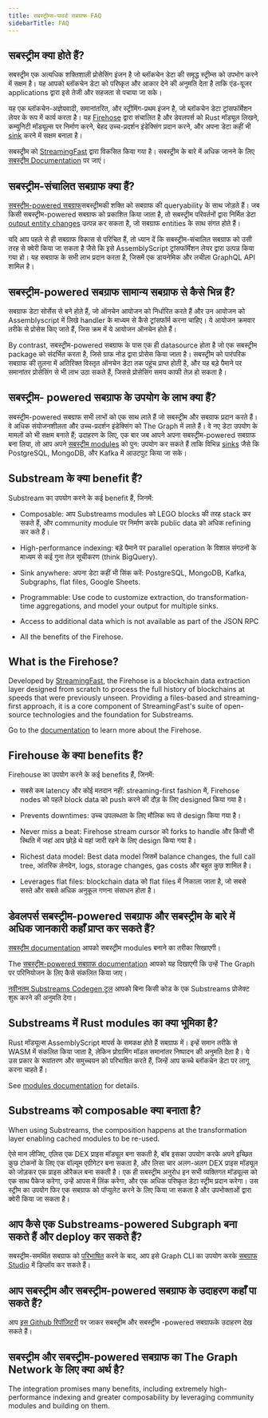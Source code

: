 ```yaml
---
title: सबस्ट्रीम्स-पावर्ड सबग्राफ FAQ
sidebarTitle: FAQ
---
```


## सबस्ट्रीम क्या होते हैं?

सबस्ट्रीम एक अत्यधिक शक्तिशाली प्रोसेसिंग इंजन है जो ब्लॉकचेन डेटा की समृद्ध स्ट्रीम्स को उपभोग करने में सक्षम है। यह आपको ब्लॉकचेन डेटा को परिष्कृत और आकार देने की अनुमति देता है ताकि एंड-यूजर applications द्वारा इसे तेजी और सहजता से पचाया जा सके।

यह एक ब्लॉकचेन-अज्ञेयवादी, समानांतरित, और स्ट्रीमिंग-प्रथम इंजन है, जो ब्लॉकचेन डेटा ट्रांसफॉर्मेशन लेयर के रूप में कार्य करता है। यह [Firehose](https://firehose.streamingfast.io/) द्वारा संचालित है और डेवलपर्स को Rust मॉड्यूल लिखने, कम्युनिटी मॉड्यूल्स पर निर्माण करने, बेहद उच्च-प्रदर्शन इंडेक्सिंग प्रदान करने, और अपना डेटा कहीं भी [sink](/substreams/developing/sinks/) करने में सक्षम बनाता है।

सबस्ट्रीम को [StreamingFast](https://www.streamingfast.io/) द्वारा विकसित किया गया है। सबस्ट्रीम के बारे में अधिक जानने के लिए [सबस्ट्रीम Documentation](/substreams/introduction/) पर जाएं।

## सबस्ट्रीम-संचालित सबग्राफ क्या हैं?

[सबस्ट्रीम-powered सबग्राफ](/sps/introduction/)सबस्ट्रीमकी शक्ति को सबग्राफ की queryability के साथ जोड़ते हैं। जब किसी सबस्ट्रीम-powered सबग्राफ को प्रकाशित किया जाता है, तो सबस्ट्रीम परिवर्तनों द्वारा निर्मित डेटा [output entity changes](https://github.com/streamingfast/substreams-sink-entity-changes/blob/develop/substreams-entity-change/src/tables.rs) उत्पन्न कर सकता है, जो सबग्राफ entities के साथ संगत होते हैं।

यदि आप पहले से ही सबग्राफ विकास से परिचित हैं, तो ध्यान दें कि सबस्ट्रीम-संचालित सबग्राफ को उसी तरह से क्वेरी किया जा सकता है जैसे कि इसे AssemblyScript ट्रांसफॉर्मेशन लेयर द्वारा उत्पन्न किया गया हो। यह सबग्राफ के सभी लाभ प्रदान करता है, जिसमें एक डायनेमिक और लचीला GraphQL API शामिल है।

## सबस्ट्रीम-powered सबग्राफ सामान्य सबग्राफ से कैसे भिन्न हैं?

सबग्राफ डेटा सोर्सेस से बने होते हैं, जो ऑनचेन आयोजन को निर्धारित करते हैं और उन आयोजन को Assemblyscript में लिखे handler के माध्यम से कैसे ट्रांसफॉर्म करना चाहिए। ये आयोजन क्रमवार तरीके से प्रोसेस किए जाते हैं, जिस क्रम में ये आयोजन ऑनचेन होते हैं।

By contrast, सबस्ट्रीम-powered सबग्राफ के पास एक ही datasource होता है जो एक सबस्ट्रीम package को संदर्भित करता है, जिसे ग्राफ नोड  द्वारा प्रोसेस किया जाता है। सबस्ट्रीम को पारंपरिक सबग्राफ की तुलना में अतिरिक्त विस्तृत ऑनचेन डेटा तक पहुंच प्राप्त होती है, और यह बड़े पैमाने पर समानांतर प्रोसेसिंग से भी लाभ उठा सकते हैं, जिससे प्रोसेसिंग समय काफी तेज़ हो सकता है।

## सबस्ट्रीम- powered सबग्राफ के उपयोग के लाभ क्या हैं?

सबस्ट्रीम-powered सबग्राफ सभी लाभों को एक साथ लाते हैं जो सबस्ट्रीम और सबग्राफ प्रदान करते हैं। वे अधिक संयोजनशीलता और उच्च-प्रदर्शन इंडेक्सिंग को The Graph में लाते हैं। वे नए डेटा उपयोग के मामलों को भी सक्षम बनाते हैं; उदाहरण के लिए, एक बार जब आपने अपना सबस्ट्रीम-powered सबग्राफ बना लिया, तो आप अपने [सबस्ट्रीम modules](https://docs.substreams.dev/reference-material/substreams-components/modules#modules) को पुन: उपयोग कर सकते हैं ताकि विभिन्न [sinks](https://substreams.streamingfast.io/reference-and-specs/manifests#sink) जैसे कि PostgreSQL, MongoDB, और Kafka में आउटपुट किया जा सके।

## Substream के क्या benefit हैं?

Substream का उपयोग करने के कई benefit हैं, जिनमें:

- Composable: आप Substreams modules को LEGO blocks की तरह stack कर सकते हैं, और community module पर निर्माण करके public data को अधिक refining कर कते हैं।

- High-performance indexing: बड़े पैमाने पर parallel operation के विशाल संगठनों के माध्यम से कई गुना तेज़ सूचीकरण (think BigQuery).

- Sink anywhere: अपना डेटा कहीं भी सिंक करें: PostgreSQL, MongoDB, Kafka, Subgraphs, flat files, Google Sheets.

- Programmable: Use code to customize extraction, do transformation-time aggregations, and model your output for multiple sinks.

- Access to additional data which is not available as part of the JSON RPC

- All the benefits of the Firehose.

## What is the Firehose?

Developed by [StreamingFast](https://www.streamingfast.io/), the Firehose is a blockchain data extraction layer designed from scratch to process the full history of blockchains at speeds that were previously unseen. Providing a files-based and streaming-first approach, it is a core component of StreamingFast's suite of open-source technologies and the foundation for Substreams.

Go to the [documentation](https://firehose.streamingfast.io/) to learn more about the Firehose.

## Firehouse के क्या benefits हैं?

Firehouse का उपयोग करने के कई benefits हैं, जिनमें:

- सबसे कम latency और कोई मतदान नहीं: streaming-first fashion में, Firehose nodes को पहले block data को push करने की दौड़ के लिए designed किया गया है।

- Prevents downtimes: उच्च उपलब्धता के लिए मौलिक रूप से design किया गया है।

- Never miss a beat: Firehose stream cursor को forks to handle और किसी भी स्थिति में जहां आप छोड़े थे वहां जारी रहने के लिए design किया गया है।

- Richest data model: Best data model जिसमें balance changes, the full call tree, आंतरिक लेनदेन, logs, storage changes, gas costs और बहुत कुछ शामिल है।

- Leverages flat files: blockchain data को flat files में निकाला जाता है, जो सबसे सस्ते और सबसे अधिक अनुकूल गणना संसाधन होता है।

## डेवलपर्स सबस्ट्रीम-powered सबग्राफ और सबस्ट्रीम के बारे में अधिक जानकारी कहाँ प्राप्त कर सकते हैं?

[सबस्ट्रीम documentation](/substreams/introduction/) आपको सबस्ट्रीम modules बनाने का तरीका सिखाएगी।

The [सबस्ट्रीम-powered सबग्राफ documentation](/sps/introduction/) आपको यह दिखाएगी कि उन्हें The Graph पर परिनियोजन के लिए कैसे संकलित किया जाए।

[नवीनतम Substreams Codegen टूल](https://streamingfastio.medium.com/substreams-codegen-no-code-tool-to-bootstrap-your-project-a11efe0378c6) आपको बिना किसी कोड के एक Substreams प्रोजेक्ट शुरू करने की अनुमति देगा।

## Substreams में Rust modules का क्या भूमिका है?

Rust मॉड्यूल्स AssemblyScript मापर्स के समकक्ष होते हैं सबग्राफ में। इन्हें समान तरीके से WASM में संकलित किया जाता है, लेकिन प्रोग्रामिंग मॉडल समानांतर निष्पादन की अनुमति देता है। ये उस प्रकार के रूपांतरण और समुच्चयन को परिभाषित करते हैं, जिन्हें आप कच्चे ब्लॉकचेन डेटा पर लागू करना चाहते हैं।

See [modules documentation](https://docs.substreams.dev/reference-material/substreams-components/modules#modules) for details.

## Substreams को composable क्या बनाता है?

When using Substreams, the composition happens at the transformation layer enabling cached modules to be re-used.

ऐसे मान लीजिए, एलिस एक DEX प्राइस मॉड्यूल बना सकती है, बॉब इसका उपयोग करके अपने इच्छित कुछ टोकनों के लिए एक वॉल्यूम एग्रीगेटर बना सकता है, और लिसा चार अलग-अलग DEX प्राइस मॉड्यूल को जोड़कर एक प्राइस ओरैकल बना सकती है। एक ही सबस्ट्रीम अनुरोध इन सभी व्यक्तिगत मॉड्यूल्स को एक साथ पैकेज करेगा, उन्हें आपस में लिंक करेगा, और एक अधिक परिष्कृत डेटा स्ट्रीम प्रदान करेगा। उस स्ट्रीम का उपयोग फिर एक सबग्राफ को पॉप्युलेट करने के लिए किया जा सकता है और उपभोक्ताओं द्वारा क्वेरी किया जा सकता है।

## आप कैसे एक Substreams-powered Subgraph बना सकते हैं और deploy कर सकते हैं?

सबस्ट्रीम-समर्थित सबग्राफ को [परिभाषित](/sps/introduction/) करने के बाद, आप इसे Graph CLI का उपयोग करके [सबग्राफ Studio](https://thegraph.com/studio/) में डिप्लॉय कर सकते हैं।

## आप सबस्ट्रीम और सबस्ट्रीम-powered सबग्राफ के उदाहरण कहाँ पा सकते हैं?

आप [इस Github रिपॉज़िटरी](https://github.com/pinax-network/awesome-substreams) पर जाकर सबस्ट्रीम और सबस्ट्रीम -powered सबग्राफके उदाहरण देख सकते हैं।

## सबस्ट्रीम और सबस्ट्रीम-powered सबग्राफ का The Graph Network के लिए क्या अर्थ है?

The integration promises many benefits, including extremely high-performance indexing and greater composability by leveraging community modules and building on them.
